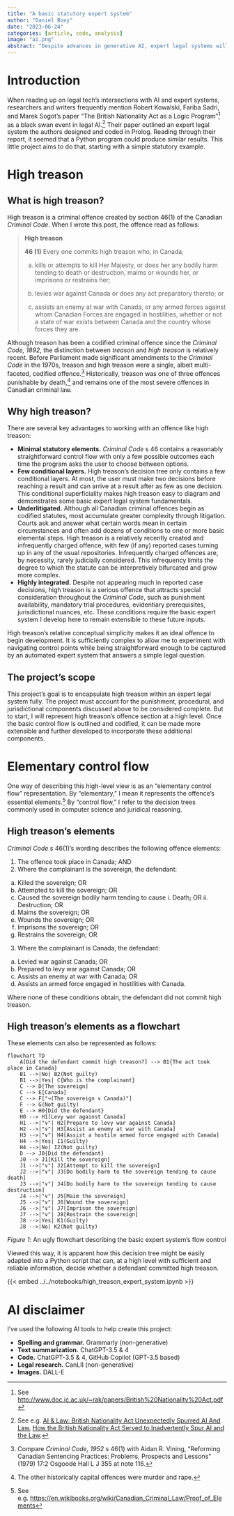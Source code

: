 ```yaml
---
title: "A basic statutory expert system"
author: "Daniel Booy"
date: "2023-06-24"
categories: [article, code, analysis]
image: "ai.png"
abstract: "Despite advances in generative AI, expert legal systems will continue to be necessary for legal tech and its applications. These systems can anticipate the hallucinations that generative AIs produce, guide them by prompting them along a control flow, and easily expose the logic underlying a legal AI's decision. In this post I outline a simple and intuitively-coded expert system that addresses, at a very high level, a narrow, basic legal problem: whether a criminal defendant is guilty of high treason."
---
```


# Introduction

When reading up on legal tech's intersections with AI and expert systems, researchers and writers frequently mention Robert Kowalski, Fariba Sadri, and Marek Sogot's paper "The British Nationality Act as a Logic Program"[^bna_paper] as a black swan event in legal AI.[^bna_paper_reaction] Their paper outlined an expert legal system the authors designed and coded in Prolog. Reading through their report, it seemed that a Python program could produce similar results. This little project aims to do that, starting with a simple statutory example.

# High treason

## What is high treason?

High treason is a criminal offence created by section 46(1) of the Canadian _Criminal Code_. When I wrote this post, the offence read as follows:

> **High treason**
>
> **46 (1)** Every one commits high treason who, in Canada,
>
> (a) kills or attempts to kill Her Majesty, or does her any bodily harm tending to death or destruction, maims or wounds her, or imprisons or restrains her;
>
> (b) levies war against Canada or does any act preparatory thereto; or
>
> (c) assists an enemy at war with Canada, or any armed forces against whom Canadian Forces are engaged in hostilities, whether or not a state of war exists between Canada and the country whose forces they are.

Although treason has been a codified criminal offence since the _Criminal Code, 1892_, the distinction between _treason_ and _high treason_ is relatively recent. Before Parliament made significant amendments to the _Criminal Code_ in the 1970s, treason and high treason were a single, albeit multi-faceted, codified offence.[^treason_high_treason_comparisons] Historically, treason was one of three offences punishable by death,[^other_capital_offences] and remains one of the most severe offences in Canadian criminal law.

## Why high treason?

There are several key advantages to working with an offence like high treason:

* **Minimal statutory elements.** _Criminal Code_ s 46 contains a reasonably straightforward control flow with only a few possible outcomes each time the program asks the user to choose between options. 
* **Few conditional layers.** High treason's decision tree only contains a few conditional layers. At most, the user must make two decisions before reaching a result and can arrive at a result after as few as one decision. This conditional superficiality makes high treason easy to diagram and demonstrates some basic expert legal system fundamentals.
* **Underlitigated.** Although all Canadian criminal offences begin as codified statutes, most accumulate greater complexity through litigation. Courts ask and answer what certain words mean in certain circumstances and often add dozens of conditions to one or more basic elemental steps. High treason is a relatively recently created and infrequently charged offence, with few (if any) reported cases turning up in any of the usual repositories. Infrequently charged offences are, by necessity, rarely judicially considered. This infrequency limits the degree to which the statute can be interpretively bifurcated and grow more complex.
* **Highly integrated.** Despite not appearing much in reported case decisions, high treason is a serious offence that attracts special consideration throughout the _Criminal Code_, such as punishment availability, mandatory trial procedures, evidentiary prerequisites, jurisdictional nuances, etc. These conditions require the basic expert system I develop here to remain extensible to these future inputs.

High treason's relative conceptual simplicity makes it an ideal offence to begin development. It is sufficiently complex to allow me to experiment with navigating control points while being straightforward enough to be captured by an automated expert system that answers a simple legal question. 

## The project's scope

This project's goal is to encapsulate high treason within an expert legal system fully. The project must account for the punishment, procedural, and jurisdictional components discussed above to be considered complete. But to start, I will represent high treason's offence section at a high level. Once the basic control flow is outlined and codified, it can be made more extensible and further developed to incorporate these additional components.

# Elementary control flow

One way of describing this high-level view is as an "elementary control flow" representation. By "elementary," I mean it represents the offence's essential elements.[^offence_elements] By "control flow," I refer to the decision trees commonly used in computer science and juridical reasoning.

## High treason's elements

_Criminal Code_ s 46(1)'s wording describes the following offence elements:

1. The offence took place in Canada; AND
2. Where the complainant is the sovereign, the defendant:
  a.  Killed the sovereign; OR
  b. Attempted to kill the sovereign; OR
  c. Caused the sovereign bodily harm tending to cause 
    i. Death; OR
    ii. Destruction; OR
  d. Maims the sovereign; OR
  e. Wounds the sovereign; OR
  f. Imprisons the sovereign; OR
  g. Restrains the sovereign; OR
3. Where the complainant is Canada, the defendant:
  a. Levied war against Canada; OR
  b. Prepared to levy war against Canada; OR
  c. Assists an enemy at war with Canada; OR
  d. Assists an armed force engaged in hostilities with Canada.

Where none of these conditions obtain, the defendant did not commit high treason.

## High treason's elements as a flowchart

These elements can also be represented as follows:

```mermaid
flowchart TD
    A[Did the defendant commit high treason?] --> B1{The act took place in Canada}
    B1 -->|No| B2(Not guilty)
    B1 -->|Yes| C{Who is the complainant}
    C --> D[The sovereign]
    C --> E[Canada]
    C --> F["¬(The sovereign ∨ Canada)"]
    F --> G(Not guilty)
    E --> H0{Did the defendant}
    H0 --> H1[Levy war against Canada]
    H1 -->|"∨"| H2[Prepare to levy war against Canada]
    H2 -->|"∨"| H3[Assist an enemy at war with Canada]
    H3 -->|"∨"| H4[Assist a hostile armed force engaged with Canada]
    H4 -->|Yes| I1(Guilty)
    H4 -->|No| I2(Not guilty)
    D --> J0{Did the defendant}
    J0 --> J1[Kill the sovereign]
    J1 -->|"∨"| J2[Attempt to kill the sovereign]
    J2 -->|"∨"| J3[Do bodily harm to the sovereign tending to cause death]
    J3 -->|"∨"| J4[Do bodily harm to the sovereign tending to cause destruction]
    J4 -->|"∨"| J5[Maim the sovereign]
    J5 -->|"∨"| J6[Wound the sovereign]
    J6 -->|"∨"| J7[Imprison the sovereign]
    J7 -->|"∨"| J8[Restrain the sovereign]
    J8 -->|Yes| K1(Guilty)
    J8 -->|No| K2(Not guilty)
```
_Figure 1_: An ugly flowchart describing the basic expert system's flow control

Viewed this way, it is apparent how this decision tree might be easily adapted into a Python script that can, at a high level with sufficient and reliable information, decide whether a defendant committed high treason.

{{< embed ../../notebooks/high_treason_expert_system.ipynb >}}

# AI disclaimer

I've used the following AI tools to help create this project:

* **Spelling and grammar.** Grammarly (non-generative)
* **Text summarization.** ChatGPT-3.5 & 4
* **Code.** ChatGPT-3.5 & 4, GitHub Copilot (GPT-3.5 based)
* **Legal research.** CanLII (non-generative)
* **Images.** DALL-E


[^bna_paper]: See <http://www.doc.ic.ac.uk/~rak/papers/British%20Nationality%20Act.pdf>
[^bna_paper_reaction]: See e.g. [AI & Law: British Nationality Act Unexpectedly Spurred AI And Law](https://lance-eliot.medium.com/ai-law-british-nationality-act-unexpectedly-spurred-ai-and-law-404aea03386a), [How the British Nationality Act Served to Inadvertently Spur AI and the Law](https://papers.ssrn.com/sol3/papers.cfm?abstract_id=3975784).
[^treason_high_treason_comparisons]: Compare _Criminal Code, 1952_ s 46(1) with Aidan R. Vining, "Reforming Canadian Sentencing Practices: Problems, Prospects and Lessons" (1979) 17:2 Osgoode Hall L J 355 at note 116.
[^other_capital_offences]: The other historically capital offences were murder and rape.
[^offence_elements]: See e.g. <https://en.wikibooks.org/wiki/Canadian_Criminal_Law/Proof_of_Elements>